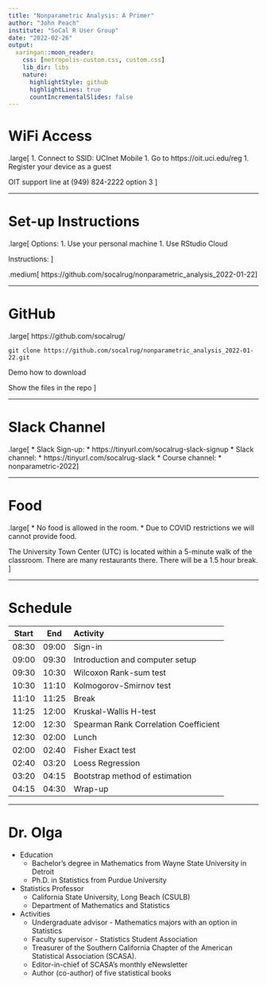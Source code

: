 ```yaml
---
title: "Nonparametric Analysis: A Primer"
author: "John Peach"
institute: "SoCal R User Group"
date: "2022-02-26"
output:
  xaringan::moon_reader:
    css: [metropolis-custom.css, custom.css]
    lib_dir: libs
    nature:
      highlightStyle: github
      highlightLines: true
      countIncrementalSlides: false
---
```


# WiFi Access

.large[
1. Connect to SSID: UCInet Mobile
1. Go to https://oit.uci.edu/reg
1. Register your device as a guest

OIT support line at (949) 824-2222 option 3
]

---

# Set-up Instructions

.large[
Options:
1. Use your personal machine
1. Use RStudio Cloud

Instructions:
]

.medium[
https://github.com/socalrug/nonparametric_analysis_2022-01-22
]

---

# GitHub

.large[
https://github.com/socalrug/

```
git clone https://github.com/socalrug/nonparametric_analysis_2022-01-22.git
```

Demo how to download

Show the files in the repo
]



---

# Slack Channel

.large[
* Slack Sign-up: 
  * https://tinyurl.com/socalrug-slack-signup
* Slack channel: 
  * https://tinyurl.com/socalrug-slack
* Course channel: 
  * nonparametric-2022
]

---

# Food

.large[
* No food is allowed in the room.
* Due to COVID restrictions we will cannot provide food. 

The University Town Center (UTC) is located within a 5-minute walk of the classroom. There are many restaurants there. There will be a 1.5 hour break.
]

---

# Schedule

|Start|End|Activity|
|:---:|:---:|:------|
|08:30|09:00|Sign-in|
|09:00|09:30|Introduction and computer setup|
|09:30|10:30|Wilcoxon Rank-sum test|
|10:30|11:10|Kolmogorov-Smirnov test|
|11:10|11:25|Break|
|11:25|12:00|Kruskal-Wallis H-test|
|12:00|12:30|Spearman Rank Correlation Coefficient|
|12:30|02:00|Lunch|
|02:00|02:40|Fisher Exact test|
|02:40|03:20|Loess Regression|
|03:20|04:15|Bootstrap method of estimation|
|04:15|04:30|Wrap-up|

---

# Dr. Olga

* Education
  * Bachelor’s degree in Mathematics from Wayne State University in Detroit
  * Ph.D. in Statistics from Purdue University
* Statistics Professor
  * California State University, Long Beach (CSULB)
  * Department of Mathematics and Statistics
* Activities
  * Undergraduate advisor - Mathematics majors with an option in Statistics
  * Faculty supervisor - Statistics Student Association
  * Treasurer of the Southern California Chapter of the American Statistical Association (SCASA). 
  * Editor-in-chief of SCASA’s monthly eNewsletter
  * Author (co-author) of five statistical books
